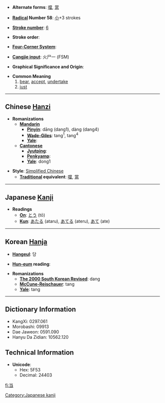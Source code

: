 * '''Alternate forms''': [[噹]], [[當]]

* '''[[Wiktionary:Chinese radical index| Radical]] Number 58''': [[Wiktionary:Chinese radical index 小|小]]+3 strokes

* '''[[Wiktionary:Chinese total strokes index|Stroke number]]''': [[Wiktionary:Chinese total strokes index 6|6]]

* '''Stroke order''': 

* '''[[Wiktionary:Chinese four corner index|Four-Corner System]]''': 

* '''[[Wiktionary:Chinese Cangjie index|Cangjie input]]''': 火尸一 (FSM)

* '''Graphical Significance and Origin''': 

* '''Common Meaning'''
*#[[bear]], [[accept]], [[undertake]]
*# [[just]]


----

== Chinese [[Hanzi]] ==

* '''Romanizations'''
** '''[[Mandarin]]'''
*** '''[[Pinyin]]''': dāng (dang1), dàng (dang4)
*** '''[[Wade-Giles]]''': tang<sup>1</sup>, tang<sup>4</sup>
*** '''[[Yale]]''': 
** '''[[Cantonese]]'''
*** '''[[Jyutping]]''':
*** '''[[Penkyamp]]''': 
*** '''[[Yale]]''': dong1

* '''Style''': [[Simplified Chinese]] 
** '''[[Traditional Chinese|Traditional]] equivalent''': [[噹]], [[當]]
 

----

== Japanese [[Kanji]] ==

* '''Readings'''
** '''[[On]]''': [[とう]] (tō)
** '''[[Kun]]''': [[あたる]] (ataru), [[あてる]] (ateru), [[あて]] (ate)
  

----

== Korean [[Hanja]] ==

* '''[[Hangeul]]''': 당

* '''[[Hun-eum]] reading''': 

* '''Romanizations'''
** '''[[The 2000 South Korean Revised Romanization|The 2000 South Korean Revised]]''': dang
** '''[[McCune-Reischauer]]''': tang
** '''[[Yale]]''': tang

----

== Dictionary Information ==

* KangXi: 0297.061
* Morobashi: 09913
* Dae Jaweon: 0591.090
* Hanyu Da Zidian: 10562.120

== Technical Information ==

* '''Unicode''':
** Hex: 5F53
** Decimal: 24403

[[Category:Japanese kanji]]

[[fi:当]]